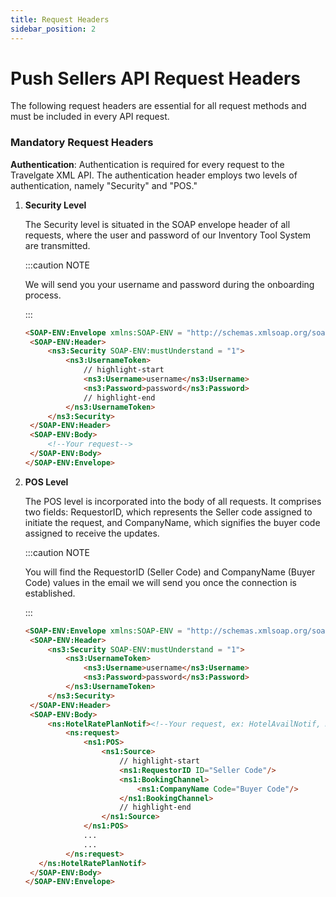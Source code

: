 ```yaml
---
title: Request Headers
sidebar_position: 2
---
```


# Push Sellers API Request Headers

The following request headers are essential for all request methods and must be included in every API request.

### Mandatory Request Headers

**Authentication**: Authentication is required for every request to the Travelgate XML API. The authentication header employs two levels of authentication, namely "Security" and "POS." 

1. **Security Level**

   The Security level is situated in the SOAP envelope header of all requests, where the user and password of our Inventory Tool System are transmitted.

   :::caution NOTE

   We will send you your username and password during the onboarding process.

   :::

   ```html
   <SOAP-ENV:Envelope xmlns:SOAP-ENV = "http://schemas.xmlsoap.org/soap/envelope/" xmlns:ns1 = "http://www.opentravel.org/OTA/2003/05" xmlns:ns2 = "http://schemas.xmltravelgate.com/hubpush/provider/2012/10" xmlns:ns3 = "http://docs.oasis-open.org/wss/2004/01/oasis-200401-wss-wssecurity-secext-1.0.xsd">
    <SOAP-ENV:Header>
        <ns3:Security SOAP-ENV:mustUnderstand = "1">
            <ns3:UsernameToken>
                // highlight-start
                <ns3:Username>username</ns3:Username>
                <ns3:Password>password</ns3:Password>
                // highlight-end
            </ns3:UsernameToken>
        </ns3:Security>
    </SOAP-ENV:Header>
    <SOAP-ENV:Body>
        <!--Your request-->
    </SOAP-ENV:Body>
   </SOAP-ENV:Envelope>
   ```             

2. **POS Level**

   The POS level is incorporated into the body of all requests. It comprises two fields: RequestorID, which represents the Seller code assigned to initiate the request, and CompanyName, which signifies the buyer code assigned to receive the updates.

   :::caution NOTE

   You will find the RequestorID (Seller Code) and CompanyName (Buyer Code) values in the email we will send you once the connection is established.

   :::

   ```html
   <SOAP-ENV:Envelope xmlns:SOAP-ENV = "http://schemas.xmlsoap.org/soap/envelope/" xmlns:ns1 = "http://www.opentravel.org/OTA/2003/05" xmlns:ns2 = "http://schemas.xmltravelgate.com/hubpush/provider/2012/10" xmlns:ns3 = "http://docs.oasis-open.org/wss/2004/01/oasis-200401-wss-wssecurity-secext-1.0.xsd">
    <SOAP-ENV:Header>
        <ns3:Security SOAP-ENV:mustUnderstand = "1">
            <ns3:UsernameToken>
                <ns3:Username>username</ns3:Username>
                <ns3:Password>password</ns3:Password>
            </ns3:UsernameToken>
        </ns3:Security>
    </SOAP-ENV:Header>
    <SOAP-ENV:Body>
        <ns:HotelRatePlanNotif><!--Your request, ex: HotelAvailNotif, HotelRatePlanInventoryRetrieve ...-->
            <ns:request>
                <ns1:POS>
                    <ns1:Source>
                        // highlight-start
                        <ns1:RequestorID ID="Seller Code"/>
                        <ns1:BookingChannel>
                            <ns1:CompanyName Code="Buyer Code"/>
                        </ns1:BookingChannel>
                        // highlight-end
                    </ns1:Source>
                </ns1:POS>
                ...
                ...
            </ns:request>
      </ns:HotelRatePlanNotif>
    </SOAP-ENV:Body>
   </SOAP-ENV:Envelope>
   ```       